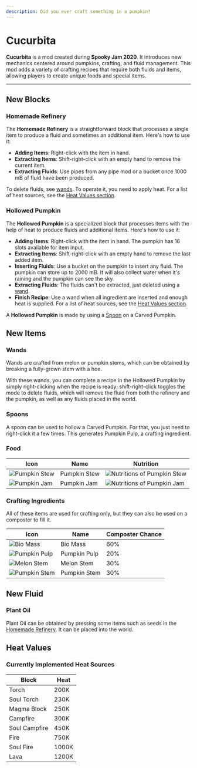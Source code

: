 ```yaml
---
description: Did you ever craft something in a pumpkin?
---
```


# Cucurbita


<ProjectHeader slug="cucurbita" mcVersion="1.16" />

**Cucurbita** is a mod created during **Spooky Jam 2020**. It introduces new mechanics centered around pumpkins,
crafting, and fluid management. This mod adds a variety of crafting recipes that require both fluids and items, allowing
players to create unique foods and special items.

---

## New Blocks
### Homemade Refinery

The **Homemade Refinery** is a straightforward block that processes a single item to produce a fluid and sometimes an
additional item. Here's how to use it:

- **Adding Items**: Right-click with the item in hand.
- **Extracting Items**: Shift-right-click with an empty hand to remove the current item.
- **Extracting Fluids**: Use pipes from any pipe mod or a bucket once 1000 mB of fluid have been produced.

To delete fluids, see [wands](#wands). To operate it, you need to apply heat. For a list of heat sources, see
the [Heat Values section](#heat-values).

### Hollowed Pumpkin

The **Hollowed Pumpkin** is a specialized block that processes items with the help of heat to produce fluids and
additional items. Here's how to use it:

- **Adding Items**: Right-click with the item in hand. The pumpkin has 16 slots available for item input.
- **Extracting Items**: Shift-right-click with an empty hand to remove the last added item.
- **Inserting Fluids**: Use a bucket on the pumpkin to insert any fluid. The pumpkin can store up to 2000 mB. It will
  also collect water when it's raining and the pumpkin can see the sky.
- **Extracting Fluids**: The fluids can't be extracted, just deleted using a [wand](#wands).
- **Finish Recipe**: Use a wand when all ingredient are inserted and enough heat is supplied. For a list of heat
  sources, see the [Heat Values section](#heat-values).

A **Hollowed Pumpkin** is made by using a [Spoon](#spoons) on a Carved Pumpkin.

## New Items
### Wands
Wands are crafted from melon or pumpkin stems, which can be obtained by breaking a fully-grown stem with a hoe.

With these wands, you can complete a recipe in the Hollowed Pumpkin by simply right-clicking when the recipe is ready;
shift-right-click toggles the mode to delete fluids, which will remove the fluid from both the refinery and the pumpkin,
as well as any fluids placed in the world.

### Spoons
A spoon can be used to hollow a Carved Pumpkin. For that, you just need to right-click it a few times. This generates
Pumpkin Pulp, a crafting ingredient.

### Food

| Icon                                                      | Name         | Nutrition                                                                         |
|-----------------------------------------------------------|--------------|-----------------------------------------------------------------------------------|
| ![Pumpkin Stew](/img/projects/cucurbita/pumpkin_stew.png) | Pumpkin Stew | ![Nutritions of Pumpkin Stew](/img/projects/cucurbita/pumpkin_stew_nutrition.png) |
| ![Pumpkin Jam](/img/projects/cucurbita/pumpkin_jam.png)   | Pumpkin Jam  | ![Nutritions of Pumpkin Jam](/img/projects/cucurbita/pumpkin_jam_nutrition.png)   |

### Crafting Ingredients

All of these items are used for crafting only, but they can also be used on a composter to fill it.

| Icon                                                      | Name         | Composter Chance |
|-----------------------------------------------------------|--------------|------------------|
| ![Bio Mass](/img/projects/cucurbita/bio_mass.png)         | Bio Mass     | 60%              |
| ![Pumpkin Pulp](/img/projects/cucurbita/pumpkin_pulp.png) | Pumpkin Pulp | 20%              |
| ![Melon Stem](/img/projects/cucurbita/melon_stem.png)     | Melon Stem   | 30%              |
| ![Pumpkin Stem](/img/projects/cucurbita/pumpkin_stem.png) | Pumpkin Stem | 30%              |

## New Fluid
### Plant Oil
Plant Oil can be obtained by pressing some items such as seeds in the [Homemade Refinery](#homemade-refinery). It can be
placed into the world.

## Heat Values

### Currently Implemented Heat Sources

| Block         | Heat  |
|---------------|-------|
| Torch         | 200K  |
| Soul Torch    | 230K  |
| Magma Block   | 250K  |
| Campfire      | 300K  |
| Soul Campfire | 450K  |
| Fire          | 750K  |
| Soul Fire     | 1000K |
| Lava          | 1200K |
